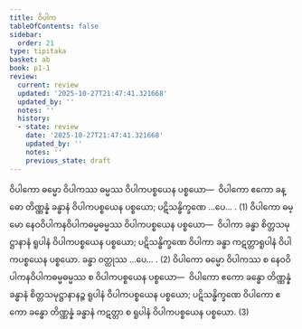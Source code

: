 ```yaml
---
title: ဝိပါက
tableOfContents: false
sidebar:
  order: 21
type: tipitaka
basket: ab
book: p1-1
review:
  current: review
  updated: '2025-10-27T21:47:41.321668'
  updated_by: ''
  notes: ''
  history:
  - state: review
    date: '2025-10-27T21:47:41.321668'
    updated_by: ''
    notes: ''
    previous_state: draft
---
```



<ReviewStatus review={frontmatter.review} showDetails={true} />

<HypothesisAnnotation frontmatter={frontmatter} />

<DynamicBreadcrumb />

<Division number="109" book="p1-1" e="ch" v="36" p="376">

<Paragraph number="2368" book="p1-1">
ဝိပါကော ဓမ္မော ဝိပါကဿ ဓမ္မဿ ဝိပါကပစ္စယေန ပစ္စယော—  ဝိပါကော ဧကော ခန္ဓော တိဏ္ဏန္နံ ခန္ဓာနံ ဝိပါကပစ္စယေန ပစ္စယော; ပဋိသန္ဓိက္ခဏေ …ပေ… . (1)
</Paragraph>

<Paragraph number="2369" book="p1-1">
ဝိပါကော ဓမ္မော နေဝဝိပါကနဝိပါကဓမ္မဓမ္မဿ ဝိပါကပစ္စယေန ပစ္စယော—  ဝိပါကာ ခန္ဓာ စိတ္တသမုဋ္ဌာနာနံ ရူပါနံ ဝိပါကပစ္စယေန ပစ္စယော; ပဋိသန္ဓိက္ခဏေ ဝိပါကာ ခန္ဓာ ကဋတ္တာရူပါနံ ဝိပါကပစ္စယေန ပစ္စယော. ခန္ဓာ ဝတ္ထုဿ …ပေ… . (2)
</Paragraph>

<Paragraph number="2370" book="p1-1">
ဝိပါကော ဓမ္မော ဝိပါကဿ စ နေဝဝိပါကနဝိပါကဓမ္မဓမ္မဿ စ ဝိပါကပစ္စယေန ပစ္စယော—  ဝိပါကော ဧကော ခန္ဓော တိဏ္ဏန္နံ ခန္ဓာနံ စိတ္တသမုဋ္ဌာနာနဉ္စ ရူပါနံ ဝိပါကပစ္စယေန ပစ္စယော; ပဋိသန္ဓိက္ခဏေ ဝိပါကော ဧကော ခန္ဓော တိဏ္ဏန္နံ ခန္ဓာနံ ကဋတ္တာ စ ရူပါနံ ဝိပါကပစ္စယေန ပစ္စယော. (3)
</Paragraph>
</Division>